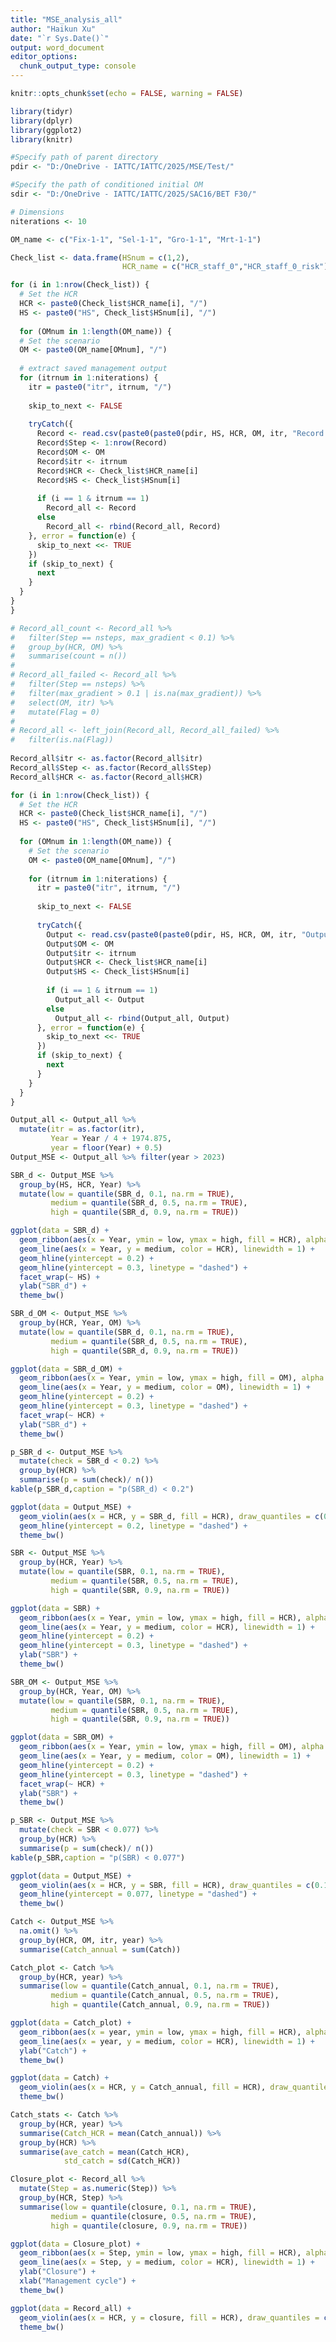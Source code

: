 ```yaml
---
title: "MSE_analysis_all"
author: "Haikun Xu"
date: "`r Sys.Date()`"
output: word_document
editor_options: 
  chunk_output_type: console
---
```


```r
knitr::opts_chunk$set(echo = FALSE, warning = FALSE)
```

```r
library(tidyr)
library(dplyr)
library(ggplot2)
library(knitr)

#Specify path of parent directory
pdir <- "D:/OneDrive - IATTC/IATTC/2025/MSE/Test/"

#Specify the path of conditioned initial OM
sdir <- "D:/OneDrive - IATTC/IATTC/2025/SAC16/BET F30/"

# Dimensions
niterations <- 10

OM_name <- c("Fix-1-1", "Sel-1-1", "Gro-1-1", "Mrt-1-1")

Check_list <- data.frame(HSnum = c(1,2),
                         HCR_name = c("HCR_staff_0","HCR_staff_0_risk"))
```

```r
for (i in 1:nrow(Check_list)) {
  # Set the HCR
  HCR <- paste0(Check_list$HCR_name[i], "/")
  HS <- paste0("HS", Check_list$HSnum[i], "/")
  
  for (OMnum in 1:length(OM_name)) {
  # Set the scenario
  OM <- paste0(OM_name[OMnum], "/")
  
  # extract saved management output
  for (itrnum in 1:niterations) {
    itr = paste0("itr", itrnum, "/")
    
    skip_to_next <- FALSE
    
    tryCatch({
      Record <- read.csv(paste0(paste0(pdir, HS, HCR, OM, itr, "Record.csv")))
      Record$Step <- 1:nrow(Record)
      Record$OM <- OM
      Record$itr <- itrnum
      Record$HCR <- Check_list$HCR_name[i]
      Record$HS <- Check_list$HSnum[i]
      
      if (i == 1 & itrnum == 1)
        Record_all <- Record
      else
        Record_all <- rbind(Record_all, Record)
    }, error = function(e) {
      skip_to_next <<- TRUE
    })
    if (skip_to_next) {
      next
    }
  }
}
}

# Record_all_count <- Record_all %>%
#   filter(Step == nsteps, max_gradient < 0.1) %>%
#   group_by(HCR, OM) %>%
#   summarise(count = n())
# 
# Record_all_failed <- Record_all %>%
#   filter(Step == nsteps) %>%
#   filter(max_gradient > 0.1 | is.na(max_gradient)) %>%
#   select(OM, itr) %>%
#   mutate(Flag = 0)
# 
# Record_all <- left_join(Record_all, Record_all_failed) %>%
#   filter(is.na(Flag))
  
Record_all$itr <- as.factor(Record_all$itr)
Record_all$Step <- as.factor(Record_all$Step)
Record_all$HCR <- as.factor(Record_all$HCR)
```

```r
for (i in 1:nrow(Check_list)) {
  # Set the HCR
  HCR <- paste0(Check_list$HCR_name[i], "/")
  HS <- paste0("HS", Check_list$HSnum[i], "/")
  
  for (OMnum in 1:length(OM_name)) {
    # Set the scenario
    OM <- paste0(OM_name[OMnum], "/")
    
    for (itrnum in 1:niterations) {
      itr = paste0("itr", itrnum, "/")
      
      skip_to_next <- FALSE
      
      tryCatch({
        Output <- read.csv(paste0(paste0(pdir, HS, HCR, OM, itr, "Output.csv")))
        Output$OM <- OM
        Output$itr <- itrnum
        Output$HCR <- Check_list$HCR_name[i]
        Output$HS <- Check_list$HSnum[i]
        
        if (i == 1 & itrnum == 1)
          Output_all <- Output
        else
          Output_all <- rbind(Output_all, Output)
      }, error = function(e) {
        skip_to_next <<- TRUE
      })
      if (skip_to_next) {
        next
      }
    }
  }
}

Output_all <- Output_all %>%
  mutate(itr = as.factor(itr),
         Year = Year / 4 + 1974.875,
         year = floor(Year) + 0.5)
Output_MSE <- Output_all %>% filter(year > 2023)
```

```r
SBR_d <- Output_MSE %>%
  group_by(HS, HCR, Year) %>%
  mutate(low = quantile(SBR_d, 0.1, na.rm = TRUE),
         medium = quantile(SBR_d, 0.5, na.rm = TRUE),
         high = quantile(SBR_d, 0.9, na.rm = TRUE))

ggplot(data = SBR_d) +
  geom_ribbon(aes(x = Year, ymin = low, ymax = high, fill = HCR), alpha = 0.25) +
  geom_line(aes(x = Year, y = medium, color = HCR), linewidth = 1) +
  geom_hline(yintercept = 0.2) +
  geom_hline(yintercept = 0.3, linetype = "dashed") +
  facet_wrap(~ HS) +
  ylab("SBR_d") +
  theme_bw()

SBR_d_OM <- Output_MSE %>%
  group_by(HCR, Year, OM) %>%
  mutate(low = quantile(SBR_d, 0.1, na.rm = TRUE),
         medium = quantile(SBR_d, 0.5, na.rm = TRUE),
         high = quantile(SBR_d, 0.9, na.rm = TRUE))

ggplot(data = SBR_d_OM) +
  geom_ribbon(aes(x = Year, ymin = low, ymax = high, fill = OM), alpha = 0.25) +
  geom_line(aes(x = Year, y = medium, color = OM), linewidth = 1) +
  geom_hline(yintercept = 0.2) +
  geom_hline(yintercept = 0.3, linetype = "dashed") +
  facet_wrap(~ HCR) +
  ylab("SBR_d") +
  theme_bw()

p_SBR_d <- Output_MSE %>%
  mutate(check = SBR_d < 0.2) %>%
  group_by(HCR) %>%
  summarise(p = sum(check)/ n())
kable(p_SBR_d,caption = "p(SBR_d) < 0.2")

ggplot(data = Output_MSE) +
  geom_violin(aes(x = HCR, y = SBR_d, fill = HCR), draw_quantiles = c(0.1, 0.5, 0.9)) +
  geom_hline(yintercept = 0.2, linetype = "dashed") +
  theme_bw()
```

```r
SBR <- Output_MSE %>%
  group_by(HCR, Year) %>%
  mutate(low = quantile(SBR, 0.1, na.rm = TRUE),
         medium = quantile(SBR, 0.5, na.rm = TRUE),
         high = quantile(SBR, 0.9, na.rm = TRUE))

ggplot(data = SBR) +
  geom_ribbon(aes(x = Year, ymin = low, ymax = high, fill = HCR), alpha = 0.25) +
  geom_line(aes(x = Year, y = medium, color = HCR), linewidth = 1) +
  geom_hline(yintercept = 0.2) +
  geom_hline(yintercept = 0.3, linetype = "dashed") +
  ylab("SBR") +
  theme_bw()

SBR_OM <- Output_MSE %>%
  group_by(HCR, Year, OM) %>%
  mutate(low = quantile(SBR, 0.1, na.rm = TRUE),
         medium = quantile(SBR, 0.5, na.rm = TRUE),
         high = quantile(SBR, 0.9, na.rm = TRUE))

ggplot(data = SBR_OM) +
  geom_ribbon(aes(x = Year, ymin = low, ymax = high, fill = OM), alpha = 0.25) +
  geom_line(aes(x = Year, y = medium, color = OM), linewidth = 1) +
  geom_hline(yintercept = 0.2) +
  geom_hline(yintercept = 0.3, linetype = "dashed") +
  facet_wrap(~ HCR) +
  ylab("SBR") +
  theme_bw()

p_SBR <- Output_MSE %>%
  mutate(check = SBR < 0.077) %>%
  group_by(HCR) %>%
  summarise(p = sum(check)/ n())
kable(p_SBR,caption = "p(SBR) < 0.077")

ggplot(data = Output_MSE) +
  geom_violin(aes(x = HCR, y = SBR, fill = HCR), draw_quantiles = c(0.1, 0.5, 0.9)) +
  geom_hline(yintercept = 0.077, linetype = "dashed") +
  theme_bw()
```

```r
Catch <- Output_MSE %>%
  na.omit() %>%
  group_by(HCR, OM, itr, year) %>%
  summarise(Catch_annual = sum(Catch))

Catch_plot <- Catch %>%
  group_by(HCR, year) %>%
  summarise(low = quantile(Catch_annual, 0.1, na.rm = TRUE),
         medium = quantile(Catch_annual, 0.5, na.rm = TRUE),
         high = quantile(Catch_annual, 0.9, na.rm = TRUE))

ggplot(data = Catch_plot) +
  geom_ribbon(aes(x = year, ymin = low, ymax = high, fill = HCR), alpha = 0.25) +
  geom_line(aes(x = year, y = medium, color = HCR), linewidth = 1) +
  ylab("Catch") +
  theme_bw()

ggplot(data = Catch) +
  geom_violin(aes(x = HCR, y = Catch_annual, fill = HCR), draw_quantiles = c(0.1, 0.5, 0.9)) +
  theme_bw()

Catch_stats <- Catch %>%
  group_by(HCR, year) %>%
  summarise(Catch_HCR = mean(Catch_annual)) %>%
  group_by(HCR) %>%
  summarise(ave_catch = mean(Catch_HCR),
            std_catch = sd(Catch_HCR))
```

```r
Closure_plot <- Record_all %>%
  mutate(Step = as.numeric(Step)) %>%
  group_by(HCR, Step) %>%
  summarise(low = quantile(closure, 0.1, na.rm = TRUE),
         medium = quantile(closure, 0.5, na.rm = TRUE),
         high = quantile(closure, 0.9, na.rm = TRUE))

ggplot(data = Closure_plot) +
  geom_ribbon(aes(x = Step, ymin = low, ymax = high, fill = HCR), alpha = 0.25) +
  geom_line(aes(x = Step, y = medium, color = HCR), linewidth = 1) +
  ylab("Closure") +
  xlab("Management cycle") +
  theme_bw()

ggplot(data = Record_all) +
  geom_violin(aes(x = HCR, y = closure, fill = HCR), draw_quantiles = c(0.1, 0.5, 0.9)) +
  theme_bw()
```